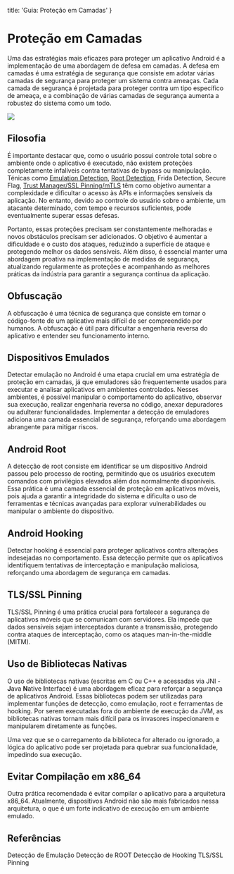 
  title: 'Guia: Proteção em Camadas'
}

# Proteção em Camadas
Uma das estratégias mais eficazes para proteger um aplicativo Android é a implementação de uma abordagem de defesa em camadas. A defesa em camadas é uma estratégia de segurança que consiste em adotar várias camadas de segurança para proteger um sistema contra ameaças. Cada camada de segurança é projetada para proteger contra um tipo específico de ameaça, e a combinação de várias camadas de segurança aumenta a robustez do sistema como um todo.

<img src="/img/guides/defense-in-depth/android-layers-horizontal.png" />

## Filosofia
É importante destacar que, como o usuário possui controle total sobre o ambiente onde o aplicativo é executado, não existem proteções completamente infalíveis contra tentativas de bypass ou manipulação. Ténicas como [Emulation Detection](/vulnerabilities/emulation), [Root Detection](/vulnerabilities/root), Frida Detection, Secure Flag, [Trust Manager/SSL Pinning/mTLS](/vulnerabilities/tls-ssl-pinning) têm como objetivo aumentar a complexidade e dificultar o acesso às APIs e informações sensíveis da aplicação. No entanto, devido ao controle do usuário sobre o ambiente, um atacante determinado, com tempo e recursos suficientes, pode eventualmente superar essas defesas.

Portanto, essas proteções precisam ser constantemente melhoradas e novos obstáculos precisam ser adicionados. O objetivo é aumentar a dificuldade e o custo dos ataques, reduzindo a superfície de ataque e protegendo melhor os dados sensíveis. Além disso, é essencial manter uma abordagem proativa na implementação de medidas de segurança, atualizando regularmente as proteções e acompanhando as melhores práticas da indústria para garantir a segurança contínua da aplicação.

## Obfuscação
A obfuscação é uma técnica de segurança que consiste em tornar o código-fonte de um aplicativo mais difícil de ser compreendido por humanos. A obfuscação é útil para dificultar a engenharia reversa do aplicativo e entender seu funcionamento interno.

## Dispositivos Emulados
Detectar emulação no Android é uma etapa crucial em uma estratégia de proteção em camadas, já que emuladores são frequentemente usados para executar e analisar aplicativos em ambientes controlados. Nesses ambientes, é possível manipular o comportamento do aplicativo, observar sua execução, realizar engenharia reversa no código, anexar depuradores ou adulterar funcionalidades. Implementar a detecção de emuladores adiciona uma camada essencial de segurança, reforçando uma abordagem abrangente para mitigar riscos.

## Android Root
A detecção de root consiste em identificar se um dispositivo Android passou pelo processo de rooting, permitindo que os usuários executem comandos com privilégios elevados além dos normalmente disponíveis. Essa prática é uma camada essencial de proteção em aplicativos móveis, pois ajuda a garantir a integridade do sistema e dificulta o uso de ferramentas e técnicas avançadas para explorar vulnerabilidades ou manipular o ambiente do dispositivo.

## Android Hooking
Detectar hooking é essencial para proteger aplicativos contra alterações indesejadas no comportamento. Essa detecção permite que os aplicativos identifiquem tentativas de interceptação e manipulação maliciosa, reforçando uma abordagem de segurança em camadas.

## TLS/SSL Pinning
TLS/SSL Pinning é uma prática crucial para fortalecer a segurança de aplicativos móveis que se comunicam com servidores. Ela impede que dados sensíveis sejam interceptados durante a transmissão, protegendo contra ataques de interceptação, como os ataques man-in-the-middle (MITM).

## Uso de Bibliotecas Nativas
O uso de bibliotecas nativas (escritas em C ou C++ e acessadas via JNI - **J**ava **N**ative **I**nterface) é uma abordagem eficaz para reforçar a segurança de aplicativos Android. Essas bibliotecas podem ser utilizadas para implementar funções de detecção, como emulação, root e ferramentas de hooking. Por serem executadas fora do ambiente de execução da JVM, as bibliotecas nativas tornam mais difícil para os invasores inspecionarem e manipularem diretamente as funções.

Uma vez que se o carregamento da biblioteca for alterado ou ignorado, a lógica do aplicativo pode ser projetada para quebrar sua funcionalidade, impedindo sua execução.

## Evitar Compilação em x86_64
Outra prática recomendada é evitar compilar o aplicativo para a arquitetura x86_64. Atualmente, dispositivos Android não são mais fabricados nessa arquitetura, o que é um forte indicativo de execução em um ambiente emulado.

## Referências

<div className="grid grid-cols-2 gap-6 py-4 sm:grid-cols-3 md:grid-cols-4 [&>*]:justify-self-center">
  <Book color="#00a600" href="/vulnerabilities/emulation">
    Detecção de Emulação
  </Book>
  <Book color="#009100" href="/vulnerabilities/root">
    Detecção de ROOT
  </Book>
  <Book color="#008000" href="/vulnerabilities/hooking">
    Detecção de Hooking
  </Book>
  <Book color="#007200" href="/vulnerabilities/tls-ssl-pinning">
    TLS/SSL Pinning
  </Book>
</div>